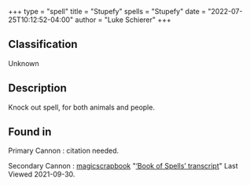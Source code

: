 +++
type = "spell"
title = "Stupefy"
spells = "Stupefy"
date = "2022-07-25T10:12:52-04:00"
author = "Luke Schierer"
+++

## Classification

Unknown

## Description

Knock out spell, for both animals and people.

## Found in

Primary Cannon
:   citation needed.

Secondary Cannon
:   [magicscrapbook](https://magicscrapbook.tumblr.com/)
    "[‘Book of Spells’ transcript](https://magicscrapbook.tumblr.com/post/162085200042/book-of-spells-transcript)"
    Last Viewed 2021-09-30.
